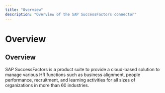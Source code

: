 ```yaml
---
title: "Overview"
description: "Overview of the SAP SuccessFactors connector"
---
```


# Overview

## Overview

SAP SuccessFactors is a product suite to provide a cloud-based solution to manage various HR functions such as business alignment, people performance, recruitment, and learning activities for all sizes of organizations in more than 60 industries.
